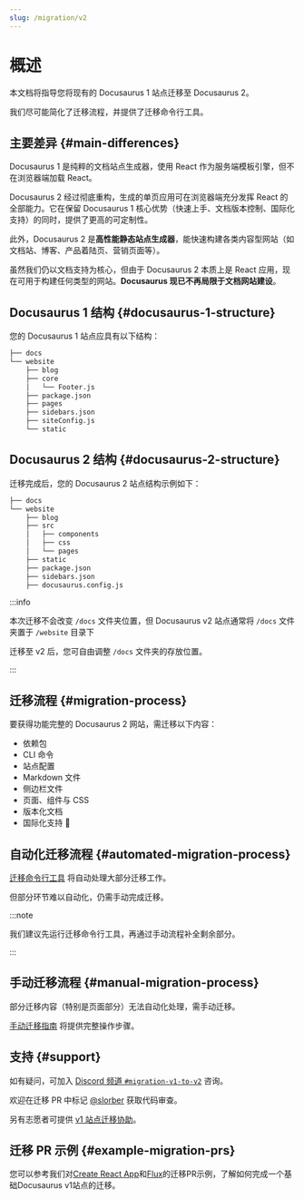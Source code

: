 ```yaml
---
slug: /migration/v2
---
```


# 概述

本文档将指导您将现有的 Docusaurus 1 站点迁移至 Docusaurus 2。

我们尽可能简化了迁移流程，并提供了迁移命令行工具。

## 主要差异 {#main-differences}

Docusaurus 1 是纯粹的文档站点生成器，使用 React 作为服务端模板引擎，但不在浏览器端加载 React。

Docusaurus 2 经过彻底重构，生成的单页应用可在浏览器端充分发挥 React 的全部能力。它在保留 Docusaurus 1 核心优势（快速上手、文档版本控制、国际化支持）的同时，提供了更高的可定制性。

此外，Docusaurus 2 是**高性能静态站点生成器**，能快速构建各类内容型网站（如文档站、博客、产品着陆页、营销页面等）。

虽然我们仍以文档支持为核心，但由于 Docusaurus 2 本质上是 React 应用，现在可用于构建任何类型的网站。**Docusaurus 现已不再局限于文档网站建设**。

## Docusaurus 1 结构 {#docusaurus-1-structure}

您的 Docusaurus 1 站点应具有以下结构：

```bash
├── docs
└── website
    ├── blog
    ├── core
    │   └── Footer.js
    ├── package.json
    ├── pages
    ├── sidebars.json
    ├── siteConfig.js
    └── static
```

## Docusaurus 2 结构 {#docusaurus-2-structure}

迁移完成后，您的 Docusaurus 2 站点结构示例如下：

```sh
├── docs
└── website
    ├── blog
    ├── src
    │   ├── components
    │   ├── css
    │   └── pages
    ├── static
    ├── package.json
    ├── sidebars.json
    ├── docusaurus.config.js
```

:::info

本次迁移不会改变 `/docs` 文件夹位置，但 Docusaurus v2 站点通常将 `/docs` 文件夹置于 `/website` 目录下

迁移至 v2 后，您可自由调整 `/docs` 文件夹的存放位置。

:::

## 迁移流程 {#migration-process}

要获得功能完整的 Docusaurus 2 网站，需迁移以下内容：

- 依赖包
- CLI 命令
- 站点配置
- Markdown 文件
- 侧边栏文件
- 页面、组件与 CSS
- 版本化文档
- 国际化支持 🚧

## 自动化迁移流程 {#automated-migration-process}

[迁移命令行工具](./migration-automated.mdx) 将自动处理大部分迁移工作。

但部分环节难以自动化，仍需手动完成迁移。

:::note

我们建议先运行迁移命令行工具，再通过手动流程补全剩余部分。

:::

## 手动迁移流程 {#manual-migration-process}

部分迁移内容（特别是页面部分）无法自动化处理，需手动迁移。

[手动迁移指南](./migration-manual.mdx) 将提供完整操作步骤。

## 支持 {#support}

如有疑问，可加入 [Discord 频道 `#migration-v1-to-v2`](https://discord.gg/C3P6CxMMxY) 咨询。

欢迎在迁移 PR 中标记 [@slorber](https://github.com/slorber) 获取代码审查。

另有志愿者可提供 [v1 站点迁移协助](https://github.com/facebook/docusaurus/issues/1834)。

## 迁移 PR 示例 {#example-migration-prs}

您可以参考我们对[Create React App](https://github.com/facebook/create-react-app/pull/7785)和[Flux](https://github.com/facebook/flux/pull/471)的迁移PR示例，了解如何完成一个基础Docusaurus v1站点的迁移。